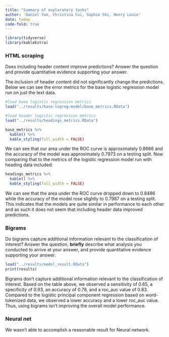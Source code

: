 ```yaml
---
title: "Summary of exploratory tasks"
author: 'Daniel Yan, Christina Cui, Sophie Shi, Henry Louie'
date: today
code-fold: true
---
```


```r
library(tidyverse)
library(kableExtra)
```

### HTML scraping

Does including header content improve predictions? Answer the question and provide quantitative evidence supporting your answer.

The inclusion of header content did not significantly change the predictions. Below we can see the error metrics for the base logistic regression model run on just the text data. 

```r
#load base logistic regression metrics
load("../results/base-logreg-model/base_metrics.RData")

#load header logistic regression metrics
load("../results/headings_metrics.RData")

base_metrics %>% 
  kable() %>% 
  kable_styling(full_width = FALSE)
```

We can see that our area under the ROC curve is approximately 0.8666 and the accuracy of the model was approximately 0.7973 on a testing split. Now comparing that to the metrics of the logistic regression model run with heading data included: 

```r
headings_metrics %>% 
  kable() %>% 
  kable_styling(full_width = FALSE)
```

We can see that the area under the ROC curve dropped down to 0.8486 while the accuracy of the model rose slightly to 0.7987 on a testing split. This indicates that the models are quite similar in performance to each other and as such it does not seem that including header data improved predictions. 

### Bigrams

Do bigrams capture additional information relevant to the classification of interest? Answer the question, **briefly** describe what analysis you conducted to arrive at your answer, and provide quantitative evidence supporting your answer.

```r
load("../results/model_result.RData")
print(results)
```

Bigrams don't capture additional information relevant to the classification of interest. Based on the table above, we observed a sensitivity of 0.65, a specificity of 0.93, an accuracy of 0.78, and a roc_auc value of 0.83. Compared to the logistic principal component regression based on word-tokenized data, we observed a lower accuracy and a lower roc_auc value. Thus, using bigrams isn't improving the overall model performance. 

### Neural net

We wasn't able to accomplish a reasonable result for Neural network.